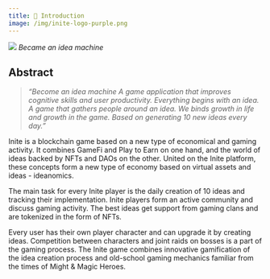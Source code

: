```yaml
---
title: 🐙 Introduction
image: /img/inite-logo-purple.png
---
```


![](/img/inite-logo-purple.png)
_Became an idea machine_

## Abstract

> _“Become an idea machine
                      A game application that improves cognitive skills and user productivity.
                      Everything begins with an idea.
                      A game that gathers people around an idea. We binds growth in life and growth in the game. Based on generating 10 new ideas every day.”_

Inite is a blockchain game based on a new type of economical and gaming activity. It combines GameFi and Play to Earn on one hand, and the world of ideas backed by NFTs and DAOs on the other. United on the Inite platform, these concepts form a new type of economy based on virtual assets and ideas - ideanomics.

The main task for every Inite player is the daily creation of 10 ideas and tracking their implementation. Inite players form an active community and discuss gaming activity. The best ideas get support from gaming clans and are tokenized in the form of NFTs.

Every user has their own player character and can upgrade it by creating ideas. Сompetition between characters and joint raids on bosses is a part of the gaming process. The Inite game combines innovative gamification of the idea creation process and old-school gaming mechanics familiar from the times of Might & Magic Heroes.
